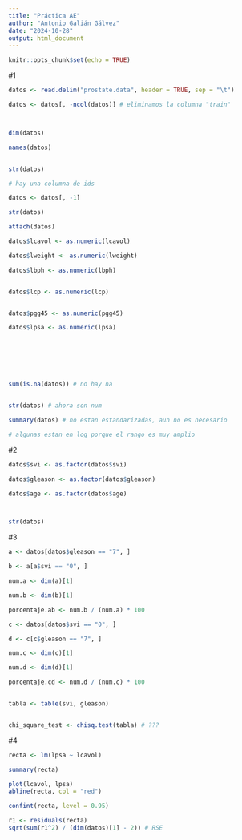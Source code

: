 ```yaml
---
title: "Práctica AE"
author: "Antonio Galián Gálvez"
date: "2024-10-28"
output: html_document
---
```


```r
knitr::opts_chunk$set(echo = TRUE)
```

#1
```r
datos <- read.delim("prostate.data", header = TRUE, sep = "\t")

datos <- datos[, -ncol(datos)] # eliminamos la columna "train"



dim(datos)

names(datos)


str(datos)

# hay una columna de ids

datos <- datos[, -1]

str(datos)

attach(datos)

datos$lcavol <- as.numeric(lcavol)

datos$lweight <- as.numeric(lweight)

datos$lbph <- as.numeric(lbph)


datos$lcp <- as.numeric(lcp)


datos$pgg45 <- as.numeric(pgg45)

datos$lpsa <- as.numeric(lpsa)







sum(is.na(datos)) # no hay na


str(datos) # ahora son num

summary(datos) # no estan estandarizadas, aun no es necesario

# algunas estan en log porque el rango es muy amplio
```

#2

```r
datos$svi <- as.factor(datos$svi)

datos$gleason <- as.factor(datos$gleason)

datos$age <- as.factor(datos$age)



str(datos)
```
#3
```r
a <- datos[datos$gleason == "7", ]

b <- a[a$svi == "0", ]

num.a <- dim(a)[1]

num.b <- dim(b)[1]

porcentaje.ab <- num.b / (num.a) * 100

c <- datos[datos$svi == "0", ]

d <- c[c$gleason == "7", ]

num.c <- dim(c)[1]

num.d <- dim(d)[1]

porcentaje.cd <- num.d / (num.c) * 100


tabla <- table(svi, gleason)


chi_square_test <- chisq.test(tabla) # ???
```

#4

```r
recta <- lm(lpsa ~ lcavol)

summary(recta)

plot(lcavol, lpsa)
abline(recta, col = "red")

confint(recta, level = 0.95)

r1 <- residuals(recta)
sqrt(sum(r1^2) / (dim(datos)[1] - 2)) # RSE
```


